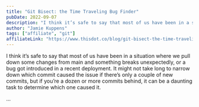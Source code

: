 ```yaml
---
title: "Git Bisect: the Time Traveling Bug Finder"
pubDate: 2022-09-07
description: "I think it’s safe to say that most of us have been in a situation where we pull down some changes from main and something breaks unexpectedly, or a bug got introduced in a recent deployment. It might not take long to narrow down which commit caused the issue if there’s only a couple of new commits, but if you’re a dozen or more commits behind, it can be a daunting task to determine which one caused it."
author: "Jamie Kuppens"
tags: ["affiliate", "git"]
affiliateLink: "https://www.thisdot.co/blog/git-bisect-the-time-traveling-bug-finder"
---
```


I think it’s safe to say that most of us have been in a situation where we pull
down some changes from main and something breaks unexpectedly, or a bug got
introduced in a recent deployment. It might not take long to narrow down which
commit caused the issue if there’s only a couple of new commits, but if you’re a
dozen or more commits behind, it can be a daunting task to determine which one
caused it.

...
